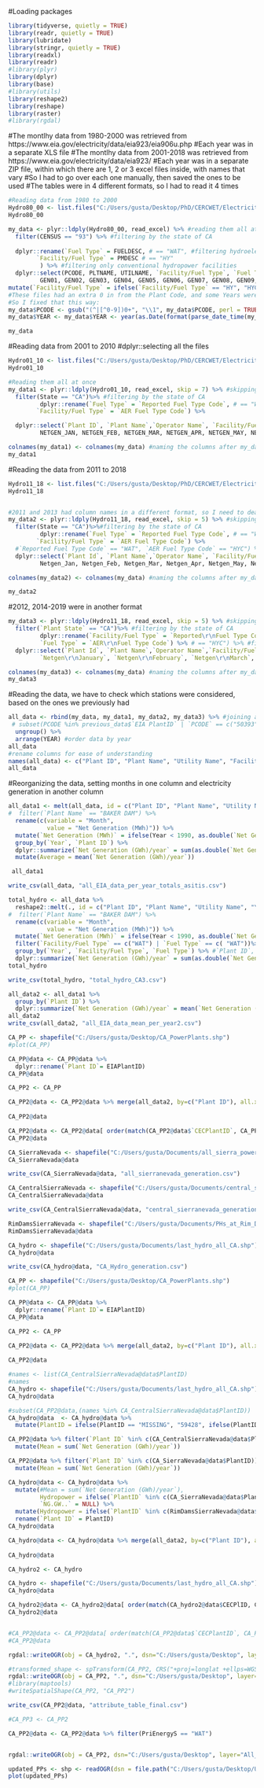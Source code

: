 #Loading packages

```{r}
library(tidyverse, quietly = TRUE)
library(readr, quietly = TRUE)
library(lubridate)
library(stringr, quietly = TRUE)
library(readxl)
library(readr)
#library(plyr)
library(dplyr)
library(base)
#library(utils)
library(reshape2)
library(reshape)
library(raster)
#library(rgdal)
```
#The montlhy data from 1980-2000 was retrieved from https://www.eia.gov/electricity/data/eia923/eia906u.php
#Each year was in a separate XLS file
#The montlhy data from 2001-2018 was retrieved from https://www.eia.gov/electricity/data/eia923/
#Each year was in a separate ZIP file, within which there are 1, 2 or 3 excel files inside, with names that vary
#So I had to go over each one manually, then saved the ones to be used
#The tables were in 4 different formats, so I had to read it 4 times
```{r}
#Reading data from 1980 to 2000
Hydro80_00 <- list.files("C:/Users/gusta/Desktop/PhD/CERCWET/ElectricityData/1980_2000", ".xls", full.names = TRUE)
Hydro80_00 

my_data <- plyr::ldply(Hydro80_00, read_excel) %>% #reading them all at once
  filter(CENSUS == "93") %>% #filtering by the state of CA
         
  dplyr::rename(`Fuel Type` = FUELDESC, # == "WAT", #filtering hydroelectric power plants
        `Facility/Fuel Type` = PMDESC # == "HY"
         ) %>% #filtering only conventional hydropower facilities 
  dplyr::select(PCODE, PLTNAME, UTILNAME, `Facility/Fuel Type`, `Fuel Type`, YEAR, #dplyr::selecting the columns of interest - Power Plant Code and Name, Utility name and Year
         GEN01, GEN02, GEN03, GEN04, GEN05, GEN06, GEN07, GEN08, GEN09, GEN10, GEN11, GEN12) %>%  #electricity generation per month (in MWh)
mutate(`Facility/Fuel Type` = ifelse(`Facility/Fuel Type` == "HY", "HYC", `Facility/Fuel Type`)) 
#These files had an extra 0 in from the Plant Code, and some Years were 2-digit while others were 4-digit years
#So I fixed that this way:
my_data$PCODE <- gsub("(^|[^0-9])0+", "\\1", my_data$PCODE, perl = TRUE) #removing the leading zero in the Plant ID
my_data$YEAR <- my_data$YEAR <- year(as.Date(format(parse_date_time(my_data$YEAR, 'y'), "%Y"), "%Y")) #making years with 4-digits (most are not)

my_data
```


#Reading data from 2001 to 2010
#dplyr::selecting all the files
```{r}
Hydro01_10 <- list.files("C:/Users/gusta/Desktop/PhD/CERCWET/ElectricityData/2001_2010", ".xls", full.names = TRUE)
Hydro01_10 

#Reading them all at once
my_data1 <- plyr::ldply(Hydro01_10, read_excel, skip = 7) %>% #skipping first 7 empty rows
  filter(State == "CA")%>% #filtering by the state of CA
         dplyr::rename(`Fuel Type` = `Reported Fuel Type Code`, # == "WAT", #filtering hydroelectric power plants
        `Facility/Fuel Type` = `AER Fuel Type Code`) %>%

  dplyr::select(`Plant ID`, `Plant Name`,`Operator Name`, `Facility/Fuel Type`, `Fuel Type`,Year,#dplyr::selecting the columns of interest - Power Plant Code and Name, Utility name and Year
         NETGEN_JAN, NETGEN_FEB, NETGEN_MAR, NETGEN_APR, NETGEN_MAY, NETGEN_JUN, NETGEN_JUL, NETGEN_AUG, NETGEN_SEP, NETGEN_OCT, NETGEN_NOV, NETGEN_DEC) #electricity generation per month (in MWh)

colnames(my_data1) <- colnames(my_data) #naming the columns after my_data to bind them later
my_data1
```


#Reading the data from 2011 to 2018
```{r}
Hydro11_18 <- list.files("C:/Users/gusta/Desktop/PhD/CERCWET/ElectricityData/2011_2020", ".xls", full.names = TRUE)
Hydro11_18 


#2011 and 2013 had column names in a different format, so I need to deal with them separately
my_data2 <- plyr::ldply(Hydro11_18, read_excel, skip = 5) %>% #skipping first 5 empty rows
  filter(State == "CA")%>%#filtering by the state of CA
         dplyr::rename(`Fuel Type` = `Reported Fuel Type Code`, # == "WAT", #filtering hydroelectric power plants
        `Facility/Fuel Type` = `AER Fuel Type Code`) %>%
  #`Reported Fuel Type Code` == "WAT", `AER Fuel Type Code` == "HYC") %>% #filtering only conventional hydropower facilities 
  dplyr::select(`Plant Id`, `Plant Name`,`Operator Name`, `Facility/Fuel Type`, `Fuel Type`, YEAR, #dplyr::selecting the columns of interest - Power Plant Code and Name, Utility name and Year
         Netgen_Jan, Netgen_Feb, Netgen_Mar, Netgen_Apr, Netgen_May, Netgen_Jun, Netgen_Jul, Netgen_Aug, Netgen_Sep, Netgen_Oct, Netgen_Nov, Netgen_Dec) #electricity generation per month (in MWh)

colnames(my_data2) <- colnames(my_data) #naming the columns after my_data to bind them later

my_data2
```

#2012, 2014-2019 were in another format
```{r}
my_data3 <- plyr::ldply(Hydro11_18, read_excel, skip = 5) %>% #skipping the first 5 empty rows
  filter(`Plant State` == "CA")%>% #filtering by the state of CA
         dplyr::rename(`Facility/Fuel Type` = `Reported\r\nFuel Type Code`, # == "WAT", #filtering all hydropower
         `Fuel Type` = `AER\r\nFuel Type Code`) %>% # == "HYC") %>% #filtering only conventional hydropower facilities 
  dplyr::select(`Plant Id`, `Plant Name`,`Operator Name`,`Facility/Fuel Type`, `Fuel Type`, YEAR, #dplyr::selecting the columns of interest - Power Plant Code and Name, Utility name and Year
         `Netgen\r\nJanuary`, `Netgen\r\nFebruary`, `Netgen\r\nMarch`, `Netgen\r\nApril`, `Netgen\r\nMay`, `Netgen\r\nJune`, `Netgen\r\nJuly`, `Netgen\r\nAugust`, `Netgen\r\nSeptember`, `Netgen\r\nOctober`, `Netgen\r\nNovember`, `Netgen\r\nDecember`) #dplyr::selecting the columns of interest  #order the data by year

colnames(my_data3) <- colnames(my_data) #naming the columns after my_data to bind them later
my_data3
```


#Reading the data, we have to check which stations were considered, based on the ones we previously had

```{r}

all_data <- rbind(my_data, my_data1, my_data2, my_data3) %>% #joining all the data into one dataset
 # subset(PCODE %in% previous_data$`EIA PlantID` | `PCODE` == c("50393", "54554")) %>% #filtering the current data based on the stations of previous_data, and the Friant PH (50393) and New Spicer PH (54554) were not considered in the previous_data
  ungroup() %>%
  arrange(YEAR) #order data by year
all_data
#rename columns for ease of understanding
names(all_data) <- c("Plant ID", "Plant Name", "Utility Name", "Facility/Fuel Type", "Fuel Type", "Year", "January", "February", "March", "April", "May", "June", "July", "August", "September", "October", "November", "December")
all_data

```
#Reorganizing the data, setting months in one column and electricity generation in another column

```{r} 
all_data1 <- melt(all_data, id = c("Plant ID", "Plant Name", "Utility Name", "Year", "Facility/Fuel Type", "Fuel Type")) %>%
#  filter(`Plant Name` == "BAKER DAM") %>%
  rename(c(variable = "Month", 
           value = "Net Generation (MWh)")) %>%
  mutate(`Net Generation (MWh)` = ifelse(Year < 1990, as.double(`Net Generation (MWh)`)/1000, as.double(`Net Generation (MWh)`))) %>%
  group_by(`Year`, `Plant ID`) %>%
  dplyr::summarize(`Net Generation (GWh)/year` = sum(as.double(`Net Generation (MWh)`), na.rm=T)/1000) %>%
  mutate(Average = mean(`Net Generation (GWh)/year`))

 all_data1

write_csv(all_data, "all_EIA_data_per_year_totals_asitis.csv")
```


```{r}

total_hydro <- all_data %>% 
  reshape2::melt(., id = c("Plant ID", "Plant Name", "Utility Name", "Year", "Facility/Fuel Type", "Fuel Type"))%>%
#  filter(`Plant Name` == "BAKER DAM") %>%
  rename(c(variable = "Month", 
           value = "Net Generation (MWh)")) %>%
  mutate(`Net Generation (MWh)` = ifelse(Year < 1990, as.double(`Net Generation (MWh)`)/1000, as.double(`Net Generation (MWh)`)))%>%
  filter(`Facility/Fuel Type` == c("WAT") | `Fuel Type` == c( "WAT"))%>%
  group_by(`Year`, `Facility/Fuel Type`, `Fuel Type`) %>% #`Plant ID`, `Plant Name`, `Utility Name`, `Facility/Fuel Type`, `Fuel Type`) %>%
  dplyr::summarize(`Net Generation (GWh)/year` = sum(as.double(`Net Generation (MWh)`), na.rm=T)/1000)
total_hydro

write_csv(total_hydro, "total_hydro_CA3.csv")
```

```{r}
all_data2 <- all_data1 %>%
  group_by(`Plant ID`) %>%
  dplyr::summarize(`Net Generation (GWh)/year` = mean(`Net Generation (GWh)/year`, na.rm = T)) 
all_data2
write_csv(all_data2, "all_EIA_data_mean_per_year2.csv")

```


```{r}
CA_PP <- shapefile("C:/Users/gusta/Desktop/CA_PowerPlants.shp")
#plot(CA_PP)

CA_PP@data <- CA_PP@data %>%
  dplyr::rename(`Plant ID`= EIAPlantID)
CA_PP@data

CA_PP2 <- CA_PP

CA_PP2@data <- CA_PP2@data %>% merge(all_data2, by=c("Plant ID"), all.x=TRUE)# %>% filter(CECPlantID == "")
 
CA_PP2@data

CA_PP2@data <- CA_PP2@data[ order(match(CA_PP2@data$`CECPlantID`, CA_PP@data$`CECPlantID`)), ]
CA_PP2@data
```


```{r}
CA_SierraNevada <- shapefile("C:/Users/gusta/Documents/all_sierra_powerhouses.shp")
CA_SierraNevada@data

write_csv(CA_SierraNevada@data, "all_sierranevada_generation.csv")
```

```{r}
CA_CentralSierraNevada <- shapefile("C:/Users/gusta/Documents/central_sierra_powerhouses.shp")
CA_CentralSierraNevada@data

write_csv(CA_CentralSierraNevada@data, "central_sierranevada_generation.csv")
```

```{r}
RimDamsSierraNevada <- shapefile("C:/Users/gusta/Documents/PHs_at_Rim_Dams.shp")
RimDamsSierraNevada@data

```

```{r}
CA_hydro <- shapefile("C:/Users/gusta/Documents/last_hydro_all_CA.shp")
CA_hydro@data

write_csv(CA_hydro@data, "CA_Hydro_generation.csv")
```

```{r}
CA_PP <- shapefile("C:/Users/gusta/Desktop/CA_PowerPlants.shp")
#plot(CA_PP)

CA_PP@data <- CA_PP@data %>%
  dplyr::rename(`Plant ID`= EIAPlantID)
CA_PP@data

CA_PP2 <- CA_PP

CA_PP2@data <- CA_PP2@data %>% merge(all_data2, by=c("Plant ID"), all.x=TRUE)# %>% filter(CECPlantID == "")
 
CA_PP2@data

```

```{r}
#names <- list(CA_CentralSierraNevada@data$PlantID)
#names
CA_hydro <- shapefile("C:/Users/gusta/Documents/last_hydro_all_CA.shp")
CA_hydro@data

#subset(CA_PP2@data,(names %in% CA_CentralSierraNevada@data$PlantID))
CA_hydro@data  <- CA_hydro@data %>% 
  mutate(PlantID = ifelse(PlantID == "MISSING", "59428", ifelse(PlantID =="Missing", "61594", as.character(PlantID)))) #matching IDs with two plants that had missing IDs

CA_PP2@data %>% filter(`Plant ID` %in% c(CA_CentralSierraNevada@data$PlantID)) %>% 
  mutate(Mean = sum(`Net Generation (GWh)/year`))

CA_PP2@data %>% filter(`Plant ID` %in% c(CA_SierraNevada@data$PlantID)) %>% 
  mutate(Mean = sum(`Net Generation (GWh)/year`))

CA_hydro@data <- CA_hydro@data %>% 
  mutate(#Mean = sum(`Net Generation (GWh)/year`),
         Hydropower = ifelse(`PlantID` %in% c(CA_SierraNevada@data$PlantID), "High Elevation", "Other"),
         `NG.GW..` = NULL) %>%
  mutate(Hydropower = ifelse(`PlantID` %in% c(RimDamsSierraNevada@data$PlantID), "Rim Dam", Hydropower)) %>% 
  rename(`Plant ID` = PlantID)
CA_hydro@data

CA_hydro@data <- CA_hydro@data %>% merge(all_data2, by=c("Plant ID"), all.x=T)# %>% filter(CECPlantID == "")
 
CA_hydro@data
```

```{r}
CA_hydro2 <- CA_hydro

CA_hydro <- shapefile("C:/Users/gusta/Documents/last_hydro_all_CA.shp")
CA_hydro@data

CA_hydro2@data <- CA_hydro2@data[ order(match(CA_hydro2@data$CECPlID, CA_hydro@data$CECPlID)), ]
CA_hydro2@data


#CA_PP2@data <- CA_PP2@data[ order(match(CA_PP2@data$`CECPlantID`, CA_PP2@data$`CECPlantID`)), ]
#CA_PP2@data

rgdal::writeOGR(obj = CA_hydro2, ".", dsn="C:/Users/gusta/Desktop", layer="All_PowerPlants_in_CA_Classified_Final5", driver="ESRI Shapefile")
```

```{r}
#transformed_shape <- spTransform(CA_PP2, CRS("+proj=longlat +ellps=WGS84"))
rgdal::writeOGR(obj = CA_PP2, ".", dsn="C:/Users/gusta/Desktop", layer="All_PowerPlants_in_CA.shp", driver="ESRI Shapefile")
#library(maptools)
#writeSpatialShape(CA_PP2, "CA_PP2")

write_csv(CA_PP2@data, "attribute_table_final.csv")
```

```{r}
#CA_PP3 <- CA_PP2

CA_PP2@data <- CA_PP2@data %>% filter(PriEnergyS == "WAT")


rgdal::writeOGR(obj = CA_PP2, dsn="C:/Users/gusta/Desktop", layer="All_Hydro_in_CA.shp", driver="ESRI Shapefile")
```


```{r}
updated_PPs <- shp <- readOGR(dsn = file.path("C:/Users/gusta/Desktop/Updated_CA_All_PowerPlants.shp"), stringsAsFactors = F)
plot(updated_PPs)
```